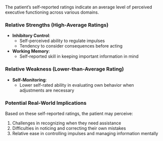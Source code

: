The patient's self-reported ratings indicate an average level of perceived executive functioning across various domains.

### Relative Strengths (High-Average Ratings)
- **Inhibitory Control**: 
  - Self-perceived ability to regulate impulses
  - Tendency to consider consequences before acting
- **Working Memory**: 
  - Self-reported skill in keeping important information in mind

### Relative Weakness (Lower-than-Average Rating)
- **Self-Monitoring**: 
  - Lower self-rated ability in evaluating own behavior when adjustments are necessary

### Potential Real-World Implications

Based on these self-reported ratings, the patient may perceive:

1. Challenges in recognizing when they need assistance
2. Difficulties in noticing and correcting their own mistakes
3. Relative ease in controlling impulses and managing information mentally
